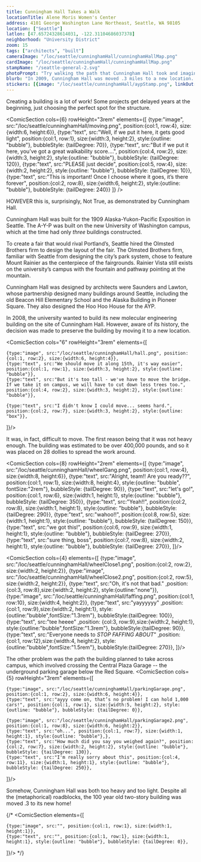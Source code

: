 ```yaml
---
title: Cunningham Hall Takes a Walk
locationTitle: Alene Moris Women's Center
address: 4101 George Washington Lane Northeast, Seattle, WA 98105
location: ["Seattle"] 
latlon: [47.65724328614031, -122.31104686037378]
neighborhood: "University District"
zoom: 15
tags: ["architects", "built"]
cameraImage: "/loc/seattle/cunninghamHall/cunninghamHallMap.png"
cardImage: "/loc/seattle/cunninghamHall/cunninghamHallMap.png"
stampName: "/seattle-general-2.svg"
photoPrompt: "Try walking the path that Cunningham Hall took and imagine what it was like! Are there places that would be hard to move a building?"
blurb: "In 2009, Cunningham Hall was moved .3 miles to a new location. At 100 years old, it's one of only a few buildings still around from the Alaksa-Yukon-Pacific exposition."
stickers: [{image: "/loc/seattle/cunninghamHall/aypStamp.png", linkOut: "https://www.loc.gov/resource/g4284s.ct011997/?r=0.059,0.604,0.155,0.105,0", title: "Stamp from the authorized birds eye view of the Alaska-Yukon-Pacific Exposition."},{image: "/loc/seattle/cunninghamHall/aypBanner.png", linkOut: "https://www.loc.gov/resource/g4284s.ct011997/?r=0.778,0.593,0.153,0.105,0"}, {image: "/loc/seattle/cunninghamHall/seattleUSA.png", linkOut: "https://www.loc.gov/resource/g4284s.ct011997/?r=0.303,0.534,0.38,0.26,0"}]
---
```


Creating a building is a lot of work! Some projects get delayed years at the beginning, just choosing the perfect spot for the structure. 

<ComicSection cols={6} rowHeight="3rem" elements={[
    {type:"image", src:"/loc/seattle/cunninghamHall/moving.png", position:{col:1, row:4}, size:{width:6, height:6}},
    {type:"text", src:"Well, if we put it here, it gets good light", position:{col:1, row:1}, size:{width:3, height:2}, style:{outline: "bubble"}, bubbleStyle: {tailDegree: 70}},
    {type:"text", src:"But if we put it here, you’ve got a great walkability score....", position:{col:4, row:2}, size:{width:3, height:2}, style:{outline: "bubble"}, bubbleStyle: {tailDegree: 120}},
    {type:"text", src:"PLEASE just decide", position:{col:5, row:4}, size:{width:2, height:2}, style:{outline: "bubble"}, bubbleStyle: {tailDegree: 10}},
    {type:"text", src:"This is important! Once I choose where it goes, it’s there forever", position:{col:2, row:8}, size:{width:6, height:2}, style:{outline: "bubble"}, bubbleStyle: {tailDegree: 240}}
]} />

HOWEVER this is, surprisingly, Not True, as demonstrated by Cunningham Hall. 

Cunningham Hall was built for the 1909 Alaska-Yukon-Pacific Exposition in Seattle. The A-Y-P was built on the new University of Washington campus, which at the time had only *three* buildings constructed.

To create a fair that would rival Portland’s, Seattle hired the Olmsted Brothers firm to design the layout of the fair. The Olmsted Brothers firm, familiar with Seattle from designing the city’s park system, chose to feature Mount Rainier as the centerpiece of the fairgrounds. Rainier Vista still exists on the university’s campus with the fountain and pathway pointing at the mountain.

<LOCItem caption="Authorized birds eye view of the Alaska-Yukon-Pacific Exposition." alt="Illustrated map of the Authorized birds eye view of the Alaska-Yukon-Pacific Exposition. " image="/loc/seattle/cunninghamHall/bigMap.png" linkOut="https://www.loc.gov/resource/g4284s.ct011997/?r=-0.403,0.311,1.133,0.777,0"/>

Cunningham Hall was designed by architects were Saunders and Lawton, whose partnership designed many buildings around Seattle, including the old Beacon Hill Elementary School and the Alaska Building in Pioneer Square. They also designed the Hoo Hoo House for the AYP.

<LOCItem caption="The Hoo Hoo House was built for and by the Hoo Hoo Club which was a fraternity for people in the lumber business. With its wooden architecture, it stood out like a sore thumb compared to the other stucco-clad buildings of the A-Y-P." alt="photograph of building with exposed wood on outside." image="/loc/seattle/cunninghamHall/hoo.png" linkOut="https://www.loc.gov/resource/hhh.wa0056.photos/?sp=3"/>

In 2008, the university wanted to build its new molecular engineering building on the site of Cunningham Hall. However, aware of its history, the decision was made to preserve the building by moving it to a new location.

<ComicSection cols="6" rowHeight="3rem" elements={[

    {type:"image", src:"/loc/seattle/cunninghamHall/hall.png", position:{col:1, row:2}, size:{width:6, height:4}},
    {type:"text", src:"We should move it along 15th, it's way easier", position:{col:1, row:1}, size:{width:3, height:2}, style:{outline: "bubble"}},
    {type:"text", src:"But it's too tall - we've have to move the bridge. If we take it on campus, we will have to cut down less trees too.", position:{col:4, row:2}, size:{width:3, height:2}, style:{outline: "bubble"}},

    {type:"text", src:"I didn't know I could move... seems hard.", position:{col:2, row:7}, size:{width:3, height:2}, style:{outline: "box"}},
]}/> 

It was, in fact, difficult to move. The first reason being that it was not heavy enough. The building was estimated to be over 400,000 pounds, and so it was placed on 28 dollies to spread the work around.

<ComicSection cols={8} rowHeight="2rem" elements={[
    {type:"image", src:"/loc/seattle/cunninghamHall/wheelGang.png", position:{col:1, row:4}, size:{width:8, height:6}},
    {type:"text", src:"Alright, team!! Are you ready??", position:{col:1, row:1}, size:{width:8, height:4}, style:{outline: "bubble", fontSize:"2rem"}, bubbleStyle: {tailDegree: 90}},
    {type:"text", src:"let's go!", position:{col:1, row:6}, size:{width:1, height:1}, style:{outline: "bubble"}, bubbleStyle: {tailDegree: 350}},
    {type:"text", src:"Yeah!!", position:{col:2, row:8}, size:{width:1, height:1}, style:{outline: "bubble"}, bubbleStyle: {tailDegree: 290}},
    {type:"text", src:"wahoo!!", position:{col:8, row:5}, size:{width:1, height:1}, style:{outline: "bubble"}, bubbleStyle: {tailDegree: 150}},
    {type:"text", src:"we got this!", position:{col:6, row:9}, size:{width:1, height:1}, style:{outline: "bubble"}, bubbleStyle: {tailDegree: 270}},
    {type:"text", src:"sure thing, boss", position:{col:7, row:8}, size:{width:2, height:1}, style:{outline: "bubble"}, bubbleStyle: {tailDegree: 270}},
]}/> 

<ComicSection cols={4} elements={[
    {type:"image", src:"/loc/seattle/cunninghamHall/wheelClose1.png", position:{col:2, row:2}, size:{width:2, height:2}},
    {type:"image", src:"/loc/seattle/cunninghamHall/wheelClose2.png", position:{col:2, row:5}, size:{width:2, height:2}},
    {type:"text", src:"Oh, it's not that bad." ,position: {col:3, row:8},size:{width:2, height:2}, style:{outline:"none"}},
    {type:"image", src:"/loc/seattle/cunninghamHall/faffing.png", position:{col:1, row:10}, size:{width:4, height:2}},
    {type:"text", src:"yayyyyyy" ,position: {col:1, row:9},size:{width:2, height:1}, style:{outline:"bubble",fontSize:"1.3rem"}, bubbleStyle:{tailDegree: 100}},
    {type:"text", src:"tee heeee" ,position: {col:3, row:9},size:{width:2, height:1}, style:{outline:"bubble",fontSize:"1.3rem"}, bubbleStyle:{tailDegree: 90}},
    {type:"text", src:"Everyone needs to *STOP FAFFING ABOUT*" ,position: {col:1, row:12},size:{width:4, height:2}, style:{outline:"bubble",fontSize:"1.5rem"}, bubbleStyle:{tailDegree: 270}},
]}/>

The other problem was the path the building planned to take across campus, which involved crossing the Central Plaza Garage -- the underground parking garage below the Red Square. 
<ComicSection cols={5} rowHeight="3rem" elements={[

    {type:"image", src:"/loc/seattle/cunninghamHall/parkingGarage.png", position:{col:1, row:2}, size:{width:6, height:4}},
    {type:"text", src:"ayyy come on, that’s no problem! I can hold 1,000 cars!", position:{col:1, row:1}, size:{width:5, height:2}, style:{outline: "bubble"}, bubbleStyle: {tailDegree: 0}},

    {type:"image", src:"/loc/seattle/cunninghamHall/parkingGarage2.png", position:{col:1, row:8}, size:{width:6, height:2}},
    {type:"text", src:"oh...", position:{col:1, row:7}, size:{width:1, height:1}, style:{outline: "bubble"},},
    {type:"text", src:"How much did you say you weighed again?", position:{col:2, row:7}, size:{width:2, height:2}, style:{outline: "bubble"}, bubbleStyle: {tailDegree: 130}},
    {type:"text", src:"I'm really sorry about this", position:{col:4, row:11}, size:{width:1, height:1}, style:{outline: "bubble"}, bubbleStyle: {tailDegree: 250}},
]}/>  

Somehow, Cunningham Hall was both too heavy and too light. Despite all the (metaphorical) roadblocks, the 100 year old two-story building was moved .3 to its new home! 

{/* <ComicSection elements={[

    {type:"image", src:"", position:{col:1, row:1}, size:{width:1, height:1}},
    {type:"text", src:"", position:{col:1, row:1}, size:{width:1, height:1}, style:{outline: "bubble"}, bubbleStyle: {tailDegree: 0}},

]}/>  */}
